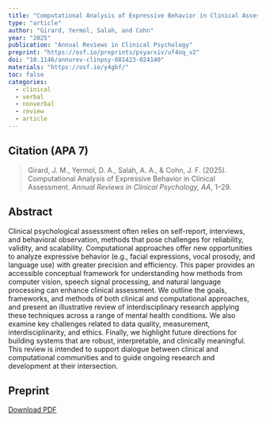 ---
title: "Computational Analysis of Expressive Behavior in Clinical Assessment"
type: "article"
author: "Girard, Yermol, Salah, and Cohn"
year: "2025"
publication: "Annual Reviews in Clinical Psychology"
preprint: "https://osf.io/preprints/psyarxiv/uf4nq_v2"
doi: "10.1146/annurev-clinpsy-081423-024140"
materials: "https://osf.io/y4gbf/"
toc: false
categories:
  - clinical
  - verbal
  - nonverbal
  - review
  - article
---

## Citation (APA 7)

> Girard, J. M., Yermol, D. A., Salah, A. A., \& Cohn, J. F. (2025). Computational Analysis of Expressive Behavior in Clinical Assessment. *Annual Reviews in Clinical Psychology, AA*, 1--29.

## Abstract

Clinical psychological assessment often relies on self-report, interviews, and behavioral observation, methods that pose challenges for reliability, validity, and scalability. Computational approaches offer new opportunities to analyze expressive behavior (e.g., facial expressions, vocal prosody, and language use) with greater precision and efficiency. This paper provides an accessible conceptual framework for understanding how methods from computer vision, speech signal processing, and natural language processing can enhance clinical assessment. We outline the goals, frameworks, and methods of both clinical and computational approaches, and present an illustrative review of interdisciplinary research applying these techniques across a range of mental health conditions. We also examine key challenges related to data quality, measurement, interdisciplinarity, and ethics. Finally, we highlight future directions for building systems that are robust, interpretable, and clinically meaningful. This review is intended to support dialogue between clinical and computational communities and to guide ongoing research and development at their intersection.

## Preprint

[Download PDF](./girard2025a.pdf){.btn .btn-primary}

